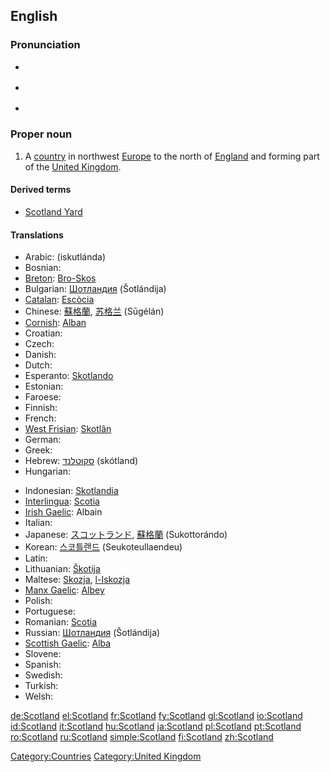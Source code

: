 ==English==
{{wikipedia}}
===Pronunciation===
* {{a|UK}} {{IPA|/ˈskɒt.lənd/}}
* {{a|US}} {{IPA|/ˈskɑt.lənd/}}
* {{audio|en-us-Scotland.ogg|Audio (US)}}

===Proper noun===
{{en-proper noun}}

# A [[country]] in northwest [[Europe]] to the north of [[England]] and forming part of the [[United Kingdom]].

====Derived terms====
* [[Scotland Yard]]

====Translations====
{{trans-top|country in northwest Europe to the north of England}}
* Arabic: {{Arab|[[اسكتلندا]]}} (iskutlánda) {{f}}
* Bosnian: {{t-|bs|Škotska|f}}
* [[Breton]]: [[Bro-Skos]]
* Bulgarian: [[Шотландия]] (Šotlándija) {{f}}
* [[Catalan]]: [[Escòcia]]
* Chinese: [[蘇格蘭]], [[苏格兰]] (Sūgélán)
* [[Cornish]]: [[Alban]]
* Croatian: {{t-|hr|Škotska|f|alt=Škȍtskā}}
* Czech: {{t-|cs|Skotsko}}
* Danish: {{t+|da|Skotland}}
* Dutch: {{t+|nl|Schotland}}
* Esperanto: [[Skotlando]]
* Estonian: {{t-|et|Šotimaa}}
* Faroese: {{t-|fo|Skotland|n|xs=Faroese}}
* Finnish: {{t+|fi|Skotlanti}}
* French: {{t+|fr|Écosse|f}}
* [[West Frisian]]: [[Skotlân]]
* German: {{t+|de|Schottland|n}}
* Greek: {{t+|el|Σκωτία|f|tr=Skotía|sc=Grek}}
* Hebrew: [[סקוטלנד]] (skótland) {{m}}
* Hungarian: {{t+|hu|Skócia}}
{{trans-mid}}
* Indonesian: [[Skotlandia]]
* [[Interlingua]]: [[Scotia]]
* [[Irish Gaelic]]: Albain {{f}}
* Italian: {{t+|it|Scozia|f}}
* Japanese: [[スコットランド]], [[蘇格蘭]] (Sukottorándo)
* Korean: [[스코틀랜드]] (Seukoteullaendeu)
* Latin: {{t-|la|Caledonia|f}}
* Lithuanian: [[Škotija]] {{f}}
* Maltese: [[Skozja]], [[l-Iskozja]]
* [[Manx Gaelic]]: [[Albey]]
* Polish: {{t+|pl|Szkocja|f}}
* Portuguese: {{t+|pt|Escócia|f}}
* Romanian: [[Scoţia]] {{f}}
* Russian: [[Шотландия]] (Šotlándija) {{f}}
* [[Scottish Gaelic]]: [[Alba]] {{f}}
* Slovene: {{t+|sl|Škotska|f}}
* Spanish: {{t+|es|Escocia|f}}
* Swedish: {{t+|sv|Skottland}}
* Turkish: {{t+|tr|İskoçya}}
* Welsh: {{t-|cy|yr Alban|f|xs=Welsh}}
{{trans-bottom}}

[[Category:Countries]]
[[Category:United Kingdom]]

[[de:Scotland]]
[[el:Scotland]]
[[fr:Scotland]]
[[fy:Scotland]]
[[gl:Scotland]]
[[io:Scotland]]
[[id:Scotland]]
[[it:Scotland]]
[[hu:Scotland]]
[[ja:Scotland]]
[[pl:Scotland]]
[[pt:Scotland]]
[[ro:Scotland]]
[[ru:Scotland]]
[[simple:Scotland]]
[[fi:Scotland]]
[[zh:Scotland]]